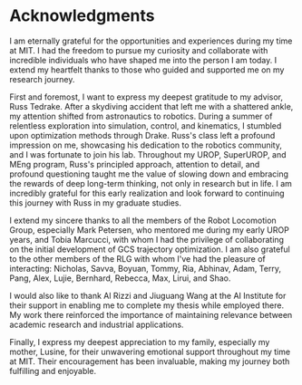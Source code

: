 # Acknowledgments

I am eternally grateful for the opportunities and experiences during my
time at MIT. I had the freedom to pursue my curiosity and collaborate
with incredible individuals who have shaped me into the person I am
today. I extend my heartfelt thanks to those who guided and supported me
on my research journey.

First and foremost, I want to express my deepest gratitude to my
advisor, Russ Tedrake. After a skydiving accident that left me with a
shattered ankle, my attention shifted from astronautics to robotics.
During a summer of relentless exploration into simulation, control, and
kinematics, I stumbled upon optimization methods through Drake. Russ's
class left a profound impression on me, showcasing his dedication to the
robotics community, and I was fortunate to join his lab. Throughout my
UROP, SuperUROP, and MEng program, Russ's principled approach, attention
to detail, and profound questioning taught me the value of slowing down
and embracing the rewards of deep long-term thinking, not only in
research but in life. I am incredibly grateful for this early
realization and look forward to continuing this journey with Russ in my
graduate studies.

I extend my sincere thanks to all the members of the Robot Locomotion
Group, especially Mark Petersen, who mentored me during my early UROP
years, and Tobia Marcucci, with whom I had the privilege of
collaborating on the initial development of GCS trajectory optimization.
I am also grateful to the other members of the RLG with whom I've had
the pleasure of interacting: Nicholas, Savva, Boyuan, Tommy, Ria,
Abhinav, Adam, Terry, Pang, Alex, Lujie, Bernhard, Rebecca, Max, Lirui,
and Shao.

I would also like to thank Al Rizzi and Jiuguang Wang at the AI
Institute for their support in enabling me to complete my thesis while
employed there. My work there reinforced the importance of maintaining
relevance between academic research and industrial applications.

Finally, I express my deepest appreciation to my family, especially my
mother, Lusine, for their unwavering emotional support throughout my
time at MIT. Their encouragement has been invaluable, making my journey
both fulfilling and enjoyable.
